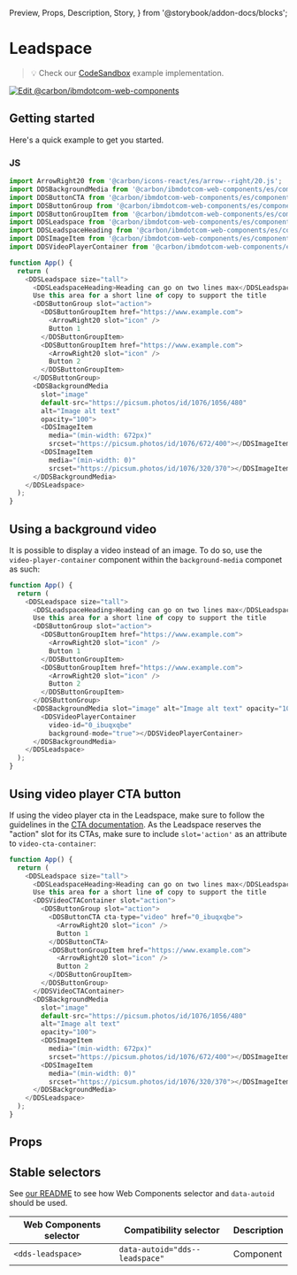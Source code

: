   Preview,
  Props,
  Description,
  Story,
} from '@storybook/addon-docs/blocks';

# Leadspace

> 💡 Check our
> [CodeSandbox](https://githubbox.com/carbon-design-system/carbon-for-ibm-dotcom/tree/v1/packages/web-components/examples/codesandbox/components-react/leadspace)
> example implementation.

[![Edit @carbon/ibmdotcom-web-components](https://codesandbox.io/static/img/play-codesandbox.svg)](https://githubbox.com/carbon-design-system/carbon-for-ibm-dotcom/tree/v1/packages/web-components/examples/codesandbox/components-react/leadspace)

## Getting started

Here's a quick example to get you started.

### JS

```javascript
import ArrowRight20 from '@carbon/icons-react/es/arrow--right/20.js';
import DDSBackgroundMedia from '@carbon/ibmdotcom-web-components/es/components-react/background-media/background-media';
import DDSButtonCTA from '@carbon/ibmdotcom-web-components/es/components-react/cta/button-cta';
import DDSButtonGroup from '@carbon/ibmdotcom-web-components/es/components-react/button-group/button-group';
import DDSButtonGroupItem from '@carbon/ibmdotcom-web-components/es/components-react/button-group/button-group-item';
import DDSLeadspace from '@carbon/ibmdotcom-web-components/es/components-react/leadspace/leadspace';
import DDSLeadspaceHeading from '@carbon/ibmdotcom-web-components/es/components-react/leadspace/leadspace-heading';
import DDSImageItem from '@carbon/ibmdotcom-web-components/es/components-react/image/image-item';
import DDSVideoPlayerContainer from '@carbon/ibmdotcom-web-components/es/components-react/video-player/video-player-container';

function App() {
  return (
    <DDSLeadspace size="tall">
      <DDSLeadspaceHeading>Heading can go on two lines max</DDSLeadspaceHeading>
      Use this area for a short line of copy to support the title
      <DDSButtonGroup slot="action">
        <DDSButtonGroupItem href="https://www.example.com">
          <ArrowRight20 slot="icon" />
          Button 1
        </DDSButtonGroupItem>
        <DDSButtonGroupItem href="https://www.example.com">
          <ArrowRight20 slot="icon" />
          Button 2
        </DDSButtonGroupItem>
      </DDSButtonGroup>
      <DDSBackgroundMedia
        slot="image"
        default-src="https://picsum.photos/id/1076/1056/480"
        alt="Image alt text"
        opacity="100">
        <DDSImageItem
          media="(min-width: 672px)"
          srcset="https://picsum.photos/id/1076/672/400"></DDSImageItem>
        <DDSImageItem
          media="(min-width: 0)"
          srcset="https://picsum.photos/id/1076/320/370"></DDSImageItem>
      </DDSBackgroundMedia>
    </DDSLeadspace>
  );
}
```

## Using a background video

It is possible to display a video instead of an image. To do so, use the
`video-player-container` component within the `background-media` componet as
such:

```javascript
function App() {
  return (
    <DDSLeadspace size="tall">
      <DDSLeadspaceHeading>Heading can go on two lines max</DDSLeadspaceHeading>
      Use this area for a short line of copy to support the title
      <DDSButtonGroup slot="action">
        <DDSButtonGroupItem href="https://www.example.com">
          <ArrowRight20 slot="icon" />
          Button 1
        </DDSButtonGroupItem>
        <DDSButtonGroupItem href="https://www.example.com">
          <ArrowRight20 slot="icon" />
          Button 2
        </DDSButtonGroupItem>
      </DDSButtonGroup>
      <DDSBackgroundMedia slot="image" alt="Image alt text" opacity="100">
        <DDSVideoPlayerContainer
          video-id="0_ibuqxqbe"
          background-mode="true"></DDSVideoPlayerContainer>
      </DDSBackgroundMedia>
    </DDSLeadspace>
  );
}
```

## Using video player CTA button

If using the video player cta in the Leadspace, make sure to follow the
guidelines in the
[CTA documentation](/?path=/docs/components-cta--text#using-a-video-player). As
the Leadspace reserves the "action" slot for its CTAs, make sure to include
`slot='action'` as an attribute to `video-cta-container`:

```javascript
function App() {
  return (
    <DDSLeadspace size="tall">
      <DDSLeadspaceHeading>Heading can go on two lines max</DDSLeadspaceHeading>
      Use this area for a short line of copy to support the title
      <DDSVideoCTAContainer slot="action">
        <DDSButtonGroup slot="action">
          <DDSButtonCTA cta-type="video" href="0_ibuqxqbe">
            <ArrowRight20 slot="icon" />
            Button 1
          </DDSButtonCTA>
          <DDSButtonGroupItem href="https://www.example.com">
            <ArrowRight20 slot="icon" />
            Button 2
          </DDSButtonGroupItem>
        </DDSButtonGroup>
      </DDSVideoCTAContainer>
      <DDSBackgroundMedia
        slot="image"
        default-src="https://picsum.photos/id/1076/1056/480"
        alt="Image alt text"
        opacity="100">
        <DDSImageItem
          media="(min-width: 672px)"
          srcset="https://picsum.photos/id/1076/672/400"></DDSImageItem>
        <DDSImageItem
          media="(min-width: 0)"
          srcset="https://picsum.photos/id/1076/320/370"></DDSImageItem>
      </DDSBackgroundMedia>
    </DDSLeadspace>
  );
}
```

## Props

<Props of={PropTypesRef} />

## Stable selectors

See
[our README](https://github.com/carbon-design-system/carbon-for-ibm-dotcom/tree/main/packages/web-components#stable-selectors-for-analytics-and-integratione2e-testing-in-web-components)
to see how Web Components selector and `data-autoid` should be used.

| Web Components selector | Compatibility selector         | Description |
| ----------------------- | ------------------------------ | ----------- |
| `<dds-leadspace>`       | `data-autoid="dds--leadspace"` | Component   |

<Description markdown={contributing} />
